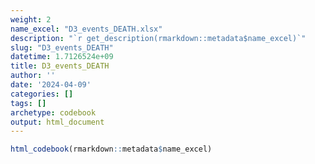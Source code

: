 ```yaml
---
weight: 2
name_excel: "D3_events_DEATH.xlsx"
description: "`r get_description(rmarkdown::metadata$name_excel)`"
slug: "D3_events_DEATH"
datetime: 1.7126524e+09
title: D3_events_DEATH
author: ''
date: '2024-04-09'
categories: []
tags: []
archetype: codebook
output: html_document
---
```


```r
html_codebook(rmarkdown::metadata$name_excel)
```
